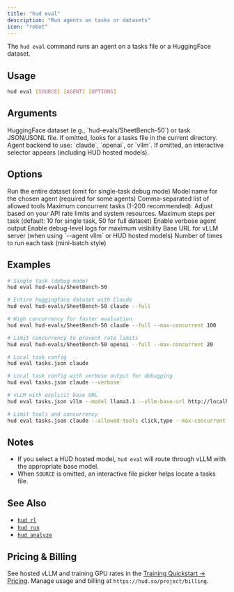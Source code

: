 ```yaml
---
title: "hud eval"
description: "Run agents on tasks or datasets"
icon: "robot"
---
```


The `hud eval` command runs an agent on a tasks file or a HuggingFace dataset.

## Usage

```bash
hud eval [SOURCE] [AGENT] [OPTIONS]
```

## Arguments

<ParamField path="source" type="string">
  HuggingFace dataset (e.g., `hud-evals/SheetBench-50`) or task JSON/JSONL file. If omitted, looks for a tasks file in the current directory.
</ParamField>

<ParamField path="agent" type="string">
  Agent backend to use: `claude`, `openai`, or `vllm`. If omitted, an interactive selector appears (including HUD hosted models).
</ParamField>

## Options

<ParamField path="--full" type="boolean" default="false">
  Run the entire dataset (omit for single-task debug mode)
</ParamField>

<ParamField path="--model" type="string">
  Model name for the chosen agent (required for some agents)
</ParamField>

<ParamField path="--allowed-tools" type="string">
  Comma-separated list of allowed tools
</ParamField>

<ParamField path="--max-concurrent" type="integer" default="30">
  Maximum concurrent tasks (1-200 recommended). Adjust based on your API rate limits and system resources.
</ParamField>

<ParamField path="--max-steps" type="integer" default="50">
  Maximum steps per task (default: 10 for single task, 50 for full dataset)
</ParamField>

<ParamField path="--verbose" type="boolean" default="false">
  Enable verbose agent output
</ParamField>

<ParamField path="--very-verbose" type="boolean" default="false">
  Enable debug-level logs for maximum visibility
</ParamField>

<ParamField path="--vllm-base-url" type="string">
  Base URL for vLLM server (when using `--agent vllm` or HUD hosted models)
</ParamField>

<ParamField path="--group-size" type="integer" default="1">
  Number of times to run each task (mini-batch style)
</ParamField>

## Examples

```bash
# Single task (debug mode)
hud eval hud-evals/SheetBench-50

# Entire huggingface dataset with Claude
hud eval hud-evals/SheetBench-50 claude --full

# High concurrency for faster evaluation
hud eval hud-evals/SheetBench-50 claude --full --max-concurrent 100

# Limit concurrency to prevent rate limits
hud eval hud-evals/SheetBench-50 openai --full --max-concurrent 20

# Local task config
hud eval tasks.json claude

# Local task config with verbose output for debugging
hud eval tasks.json claude --verbose

# vLLM with explicit base URL
hud eval tasks.json vllm --model llama3.1 --vllm-base-url http://localhost:8000

# Limit tools and concurrency
hud eval tasks.json claude --allowed-tools click,type --max-concurrent 10
```

## Notes

- If you select a HUD hosted model, `hud eval` will route through vLLM with the appropriate base model.
- When `SOURCE` is omitted, an interactive file picker helps locate a tasks file.

## See Also

- [`hud rl`](/reference/cli/rl)
- [`hud run`](/reference/cli/run)
- [`hud analyze`](/reference/cli/analyze)

## Pricing & Billing

See hosted vLLM and training GPU rates in the [Training Quickstart → Pricing](/train-agents/quickstart#pricing). Manage usage and billing at `https://hud.so/project/billing`.